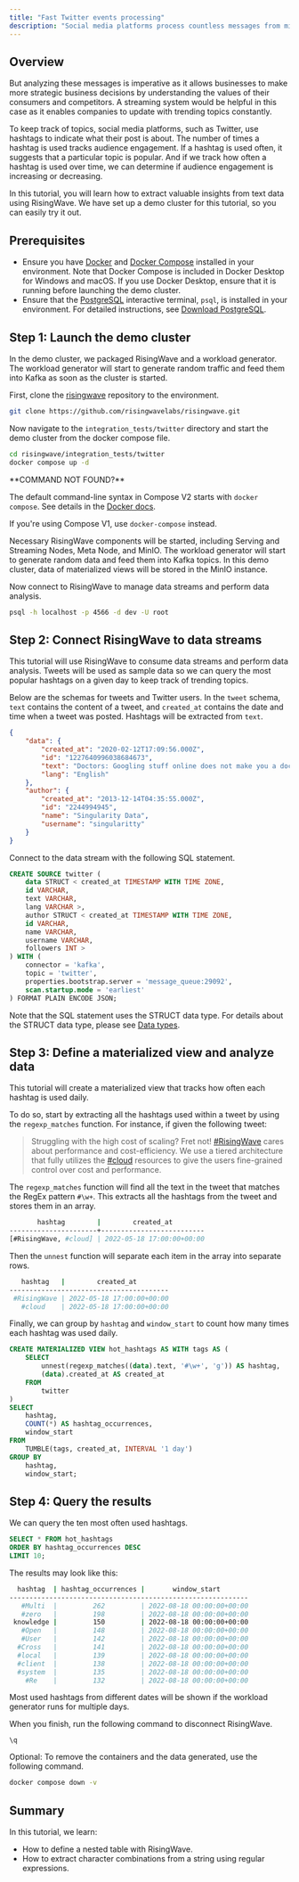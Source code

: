 ```yaml
---
title: "Fast Twitter events processing"
description: "Social media platforms process countless messages from millions of users every day. It is demanding for companies to keep up with these posts as popular topics are constantly changing."
---
```


## Overview

But analyzing these messages is imperative as it allows businesses to make more strategic business decisions by understanding the values of their consumers and competitors. A streaming system would be helpful in this case as it enables companies to update with trending topics constantly.

To keep track of topics, social media platforms, such as Twitter, use hashtags to indicate what their post is about. The number of times a hashtag is used tracks audience engagement. If a hashtag is used often, it suggests that a particular topic is popular. And if we track how often a hashtag is used over time, we can determine if audience engagement is increasing or decreasing.

In this tutorial, you will learn how to extract valuable insights from text data using RisingWave. We have set up a demo cluster for this tutorial, so you can easily try it out.

## Prerequisites

* Ensure you have [Docker](https://docs.docker.com/get-docker/) and [Docker Compose](https://docs.docker.com/compose/install/) installed in your environment. Note that Docker Compose is included in Docker Desktop for Windows and macOS. If you use Docker Desktop, ensure that it is running before launching the demo cluster.
* Ensure that the [PostgreSQL](https://www.postgresql.org/docs/current/app-psql.html) interactive terminal, `psql`, is installed in your environment. For detailed instructions, see [Download PostgreSQL](https://www.postgresql.org/download/).

## Step 1: Launch the demo cluster

In the demo cluster, we packaged RisingWave and a workload generator. The workload generator will start to generate random traffic and feed them into Kafka as soon as the cluster is started.

First, clone the [risingwave](https://github.com/risingwavelabs/risingwave) repository to the environment.

```bash
git clone https://github.com/risingwavelabs/risingwave.git
```

Now navigate to the `integration_tests/twitter` directory and start the demo cluster from the docker compose file.

```bash
cd risingwave/integration_tests/twitter
docker compose up -d
```
<Tip>
**COMMAND NOT FOUND?**

The default command-line syntax in Compose V2 starts with `docker compose`. See details in the [Docker docs](https://docs.docker.com/compose/migrate/#what-are-the-differences-between-compose-v1-and-compose-v2).

If you're using Compose V1, use `docker-compose` instead.
</Tip>

Necessary RisingWave components will be started, including Serving and Streaming Nodes, Meta Node, and MinIO. The workload generator will start to generate random data and feed them into Kafka topics. In this demo cluster, data of materialized views will be stored in the MinIO instance.

Now connect to RisingWave to manage data streams and perform data analysis.

```bash
psql -h localhost -p 4566 -d dev -U root
```

## Step 2: Connect RisingWave to data streams

This tutorial will use RisingWave to consume data streams and perform data analysis. Tweets will be used as sample data so we can query the most popular hashtags on a given day to keep track of trending topics.

Below are the schemas for tweets and Twitter users. In the `tweet` schema, `text` contains the content of a tweet, and `created_at` contains the date and time when a tweet was posted. Hashtags will be extracted from `text`.

```json
{
    "data": {
        "created_at": "2020-02-12T17:09:56.000Z",
        "id": "1227640996038684673",
        "text": "Doctors: Googling stuff online does not make you a doctor\n\nDevelopers: https://t.co/mrju5ypPkb",
        "lang": "English"
    },
    "author": {
        "created_at": "2013-12-14T04:35:55.000Z",
        "id": "2244994945",
        "name": "Singularity Data",
        "username": "singularitty"
    }
}
```

Connect to the data stream with the following SQL statement.

```sql
CREATE SOURCE twitter (
    data STRUCT < created_at TIMESTAMP WITH TIME ZONE,
    id VARCHAR,
    text VARCHAR,
    lang VARCHAR >,
    author STRUCT < created_at TIMESTAMP WITH TIME ZONE,
    id VARCHAR,
    name VARCHAR,
    username VARCHAR,
    followers INT >
) WITH (
    connector = 'kafka',
    topic = 'twitter',
    properties.bootstrap.server = 'message_queue:29092',
    scan.startup.mode = 'earliest'
) FORMAT PLAIN ENCODE JSON;
```

Note that the SQL statement uses the STRUCT data type. For details about the STRUCT data type, please see [Data types](/sql/data-types/overview).

## Step 3: Define a materialized view and analyze data

This tutorial will create a materialized view that tracks how often each hashtag is used daily.

To do so, start by extracting all the hashtags used within a tweet by using the `regexp_matches` function. For instance, if given the following tweet:

> Struggling with the high cost of scaling? Fret not! [#RisingWave](https://twitter.com/hashtag/RisingWave?src=hashtag%5Fclick) cares about performance and cost-efficiency. We use a tiered architecture that fully utilizes the [#cloud](https://twitter.com/hashtag/cloud?src=hashtag%5Fclick) resources to give the users fine-grained control over cost and performance.

The `regexp_matches` function will find all the text in the tweet that matches the RegEx pattern `#\w+`. This extracts all the hashtags from the tweet and stores them in an array.

```bash
       hashtag        |        created_at
----------------------+--------------------------
[#RisingWave, #cloud] | 2022-05-18 17:00:00+00:00
```

Then the `unnest` function will separate each item in the array into separate rows.

```bash
   hashtag   |        created_at
----------------------------------------
 #RisingWave | 2022-05-18 17:00:00+00:00
   #cloud    | 2022-05-18 17:00:00+00:00
```

Finally, we can group by `hashtag` and `window_start` to count how many times each hashtag was used daily.

```sql
CREATE MATERIALIZED VIEW hot_hashtags AS WITH tags AS (
    SELECT
        unnest(regexp_matches((data).text, '#\w+', 'g')) AS hashtag,
        (data).created_at AS created_at
    FROM
        twitter
)
SELECT
    hashtag,
    COUNT(*) AS hashtag_occurrences,
    window_start
FROM
    TUMBLE(tags, created_at, INTERVAL '1 day')
GROUP BY
    hashtag,
    window_start;
```

## Step 4: Query the results

We can query the ten most often used hashtags.

```sql
SELECT * FROM hot_hashtags
ORDER BY hashtag_occurrences DESC
LIMIT 10;
```

The results may look like this:

```bash
  hashtag  | hashtag_occurrences |       window_start
------------------------------------------------------------
   #Multi  |         262         | 2022-08-18 00:00:00+00:00
   #zero   |         198         | 2022-08-18 00:00:00+00:00
 knowledge |         150         | 2022-08-18 00:00:00+00:00
   #Open   |         148         | 2022-08-18 00:00:00+00:00
   #User   |         142         | 2022-08-18 00:00:00+00:00
  #Cross   |         141         | 2022-08-18 00:00:00+00:00
  #local   |         139         | 2022-08-18 00:00:00+00:00
  #client  |         138         | 2022-08-18 00:00:00+00:00
  #system  |         135         | 2022-08-18 00:00:00+00:00
    #Re    |         132         | 2022-08-18 00:00:00+00:00
```

Most used hashtags from different dates will be shown if the workload generator runs for multiple days.

When you finish, run the following command to disconnect RisingWave.

```
\q
```

Optional: To remove the containers and the data generated, use the following command.

```bash
docker compose down -v
```

## Summary

In this tutorial, we learn:

* How to define a nested table with RisingWave.
* How to extract character combinations from a string using regular expressions.
